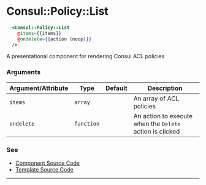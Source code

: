 # Consul::Policy::List

```hbs
  <Consul::Policy::List
    @items={{items}}
    @ondelete={{action (noop)}}
  />
```

A presentational component for rendering Consul ACL policies

### Arguments

| Argument/Attribute | Type | Default | Description |
| --- | --- | --- | --- |
| `items` | `array` |  | An array of ACL policies  |
| `ondelete` | `function` |  | An action to execute when the `Delete` action is clicked |

### See

- [Component Source Code](./index.js)
- [Template Source Code](./index.hbs)

---
